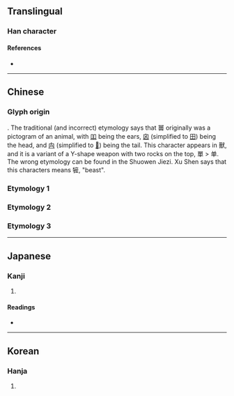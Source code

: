 {{character info}}
==Translingual==

===Han character===
{{Han char|rn=30|rad=口|as=12|sn=15|four=|canj=RRWMR|ids=⿱㽞𠮛}}

====References====
* {{Han ref|kx=0207.330|dkj=04279|dj=0430.280|hdz=10683.060|uh=563C|ud=22076}}

----

==Chinese==

===Glyph origin===
{{Han etym}}
{{liushu|p}}. The traditional (and incorrect) etymology says that 嘼 originally was a pictogram of an animal, with [[吅]] being the ears, [[囟]] (simplified to [[田]]) being the head, and [[禸]] (simplified to [[𠮛]]) being the tail. This character appears in 獸, and it is a variant of a Y-shape weapon with two rocks on the top, 單 > 单. The wrong etymology can be found in the Shuowen Jiezi. Xu Shen says that this characters means 㹌, "beast".

===Etymology 1===
{{zh-see|畜|v|livestock}}

===Etymology 2===
{{zh-see|畜|v|to raise; to rear}}

===Etymology 3===
{{zh-see|獸|v}}

----

==Japanese==

===Kanji===
{{ja-kanji|grade=|rs=口12}}

# {{rfdef|ja|sort=口12}}

====Readings====
* {{ja-readings|on=きゅう,く,ちゅう|kun=やしなう}}

----

==Korean==

===Hanja===
{{ko-hanja|휴}}

# {{rfdef|ko|sort=口12}}